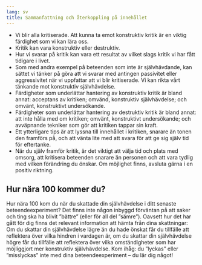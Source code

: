 ```yaml
---
lang: sv
title: Sammanfattning och återkoppling på innehållet
---
```


-   Vi blir alla kritiserade. Att kunna ta emot konstruktiv kritik är en
    viktig färdighet som vi kan lära oss.
-   Kritik kan vara konstruktiv eller destruktiv.
-   Hur vi svarar på kritik kan vara ett resultat av vilket slags kritik
    vi har fått tidigare i livet.
-   Som med andra exempel på beteenden som inte är självhävdande, kan
    sättet vi tänker på göra att vi svarar med antingen passivitet eller
    aggressivitet när vi uppfattar att vi blir kritiserade. Vi kan rikta
    vårt tänkande mot konstruktiv självhävdelse.
-   Färdigheter som underlättar hantering av konstruktiv kritik är bland
    annat: acceptans av kritiken; omvänd, konstruktiv självhävdelse; och
    omvänt, konstruktivt undersökande.
-   Färdigheter som underlättar hantering av destruktiv kritik är bland
    annat: att inte hålla med om kritiken; omvänt, konstruktivt
    undersökande; och avväpnande tekniker som gör att kritiken tappar
    sin kraft.
-   Ett ytterligare tips är att lyssna till innehållet i kritiken,
    snarare än tonen den framförs på, och att vänta lite med att svara
    för att ge sig själv tid för eftertanke.
-   När du själv framför kritik, är det viktigt att välja tid och plats
    med omsorg, att kritisera beteenden snarare än personen och att vara
    tydlig med vilken förändring du önskar. Om möjlighet finns, avsluta
    gärna i en positiv riktning.

::: {.callout-note}
## Hur nära 100 kommer du?

Hur nära 100 kom du när du skattade din självhävdelse i ditt senaste beteendeexperiment? Det finns inte någon inbyggd förväntan på att saker och ting ska ha blivit ”bättre” (eller för all del ”sämre”). Oavsett hur det har gått för dig finns det relevant information att hämta från dina skattningar: Om du skattar din självhävdelse lägre än du hade önskat får du tillfälle att reflektera över vilka hindren i vardagen är, om du skattar din självhävdelse högre får du tillfälle att reflektera över vilka omständigheter som har möjliggjort mer konstruktiv självhävdelse. Kom ihåg: du ”lyckas” eller ”misslyckas” inte med dina beteendeexperiment -- du lär dig något!
:::
